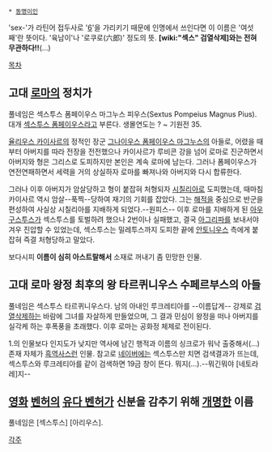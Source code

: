 * [[동명이인]]

'sex-'가 라틴어 접두사로 '[[6]]'을 가리키기 때문에 인명에서 쓰인다면 이 이름은 '여섯째'란 뜻이다. '육남이'나 '로쿠로(六郎)' 정도의 뜻. 
'''[wiki:"섹스" 검열삭제]와는 전혀 무관하다!!'''(...)

[[목차]]
== 고대 [[로마]]의 정치가 ==
풀네임은 섹스투스 폼페이우스 마그누스 피우스(Sextus Pompeius Magnus Pius). 대개 [[섹스투스 폼페이우스]]라고 부른다.
생몰연도는 ? ~ 기원전 35.

[[율리우스 카이사르]]의 정적인 장군 [[그나이우스 폼페이우스 마그누스]]의 아들로, 어렸을 때부터 아버지를 따라 전장을 전전했으나 카이사르가 루비콘 강을 넘어 로마로 진군하면서 아버지와 형은 그리스로 도피하지만 본인은 계속 로마에 남는다. 그러나 폼페이우스가 연전연패하면서 세력을 거의 상실하자 로마를 빠져나와 아버지와 다시 합류한다.

그러나 이후 아버지가 암살당하고 형이 붙잡혀 처형되자 [[시칠리아]]로 도피했는데, 때마침 카이사르 역시 암살--푹찍--당하여 재기의 기회를 잡았다. 그는 [[해적]]을 중심으로 반군을 편성하여 사실상 시칠리아를 지배하게 되었다.--원피스-- 이후 로마를 지배하게 된 [[아우구스투스]]가 섹스투스를 토벌하려 했으나 2번이나 실패했고, 결국 [[아그리파]]를 보내서야 겨우 진압할 수 있었는데, 섹스투스는 밀레투스까지 도피한 끝에 [[안토니우스]] 측에게 붙잡혀 즉결 처형당하고 말았다.

보다시피 '''이름이 심히 아스트랄해서''' 소재로 꺼내기 좀 민망한 인물.

== 고대 로마 왕정 최후의 왕 타르퀴니우스 수페르부스의 아들 ==
풀네임은 섹스투스 타르퀴니우스다. 남의 아내인 루크레티아를 --이름답게-- 강제로 [[검열삭제]]하는 바람에 그녀를 자살하게 만들었으며, 그 결과 민심이 왕정을 떠나 아버지를 실각케 하는 후폭풍을 초래했다. 이후 로마는 공화정 체제로 전이된다.

1.의 인물보다 인지도가 낮지만 역사에 남긴 행적과 이름의 싱크로가 워낙 출중해서(…) 존재 자체가 [[흑역사]]스런 인물. 참고로 [[네이버]]에는 섹스투스만 치면 검색결과가 뜨는데, 섹스투스와 루크레티아를 같이 검색하면 19금 창이 뜬다. 뭐지(…).--뭐긴뭐야 [네토라레]지--

== [[영화]] [[벤허]]의 [[유다 벤허]]가 신분을 감추기 위해 [[개명]]한 이름 ==
풀네임은 [섹스투스] [아리우스].

[[각주]]
